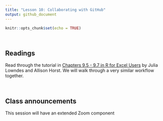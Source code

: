 ```yaml
---
title: "Lesson 10: Collaborating with GitHub"
output: github_document
---
```


```r
knitr::opts_chunk$set(echo = TRUE)
```

<br>

## Readings

Read through the tutorial in [Chapters 9.5 - 9.7 in R for Excel Users](https://rstudio-conf-2020.github.io/r-for-excel/collaborating.html#collaborating-with-github) by Julia Lowndes and Allison Horst. We will walk through a very similar workflow together.

<br>

## Class announcements

This session will have an extended Zoom component